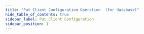 ```yaml
---
title: "Put Client Configuration Operation  (for database)"
hide_table_of_contents: true
sidebar_label: Put Client Configuration
sidebar_position: 1
---
```





<LanguageSwitcher supportedLanguages={supportedLanguages} />

<LanguageContent language="csharp">
   <PutClientConfigurationCsharp />
</LanguageContent>

<LanguageContent language="java">
   <PutClientConfigurationJava />
</LanguageContent>

<LanguageContent language="nodejs">
   <PutClientConfigurationNodejs />
</LanguageContent>


<!---
### Studio
- [Client Configuration View](../../../../studio/database/settings/client-configuration-per-database)
- [Client Configuration](../../../../studio/server/client-configuration)

### Operations
- [What are Operations](../../../../client-api/operations/what-are-operations)
- [Get client-configuration (for database)](../../../../client-api/operations/maintenance/configuration/get-client-configuration)
- [Get client-configuration (server-wide)](../../../../client-api/operations/server-wide/configuration/get-serverwide-client-configuration)
- [Put client-configuration (server-wide)](../../../../client-api/operations/server-wide/configuration/put-serverwide-client-configuration)

### Load balancing
- [Load balancing client requests](../../../../client-api/configuration/load-balance/overview)


-->